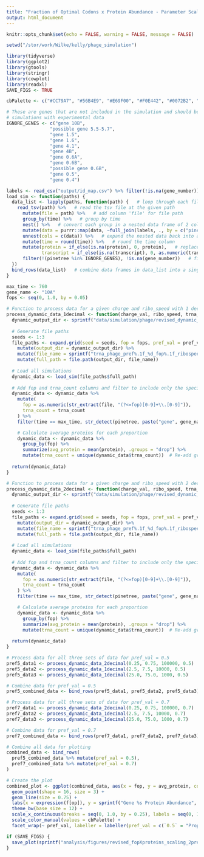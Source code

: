 ```yaml
---
title: "Fraction of Optimal Codons x Protein Abundance - Parameter Scaling"
output: html_document
---
```


```r
knitr::opts_chunk$set(echo = FALSE, warning = FALSE, message = FALSE)

setwd("/stor/work/Wilke/kelly/phage_simulation")

library(tidyverse)
library(ggplot2)
library(gtools)
library(stringr)
library(cowplot)
library(readxl)
SAVE_FIGS <- TRUE

cbPalette <- c("#CC79A7", "#56B4E9", "#E69F00", "#F0E442", "#0072B2", "#D55E00", "#009E73", "#999999")

# These are genes that are not included in the simulation and should be removed before comparing
# simulations with experimental data
IGNORE_GENES <- c("gene 10B",
                "possible gene 5.5-5.7",
                "gene 1.5",
                "gene 1.6",
                "gene 4.1",
                "gene 4B",
                "gene 0.6A",
                "gene 0.6B",
                "possible gene 0.6B",
                "gene 0.5",
                "gene 0.4")
```

```r
labels <- read_csv("output/id_map.csv") %>% filter(!is.na(gene_number))
load_sim <- function(paths) {
  data_list <- lapply(paths, function(path) {   # loop through each file path in paths
    read_tsv(path) %>%   # read the tsv file at the given path
      mutate(file = path) %>%   # add column 'file' for file path
      group_by(time) %>%   # group by time
      nest() %>%   # convert each group in a nested data frame of 2 columns: time and data (all the rows for that time point)
      mutate(data = purrr::map(data, ~full_join(labels, ., by = c("pinetree" = "species")))) %>%   # join with the labels data frame
      unnest(cols = c(data)) %>%   # expand the nested data back into a flat data frame
      mutate(time = round(time)) %>%   # round the time column
      mutate(protein = if_else(is.na(protein), 0, protein),   # replace missing protein and transcript values with 0
             transcript = if_else(is.na(transcript), 0, as.numeric(transcript))) %>%
      filter(!(pinetree %in% IGNORE_GENES), !is.na(gene_number))   # filter out unwanted genes
  })
  bind_rows(data_list)   # combine data frames in data_list into a single data frame
}
```

```r
max_time <- 760
gene_name <- "10A"
fops <- seq(0, 1.0, by = 0.05)

# Function to process data for a given charge and ribo_speed with 1 decimal place
process_dynamic_data_1decimal <- function(charge_val, ribo_speed, trna_count, pref_val) {
  dynamic_output_dir <- sprintf("data/simulation/phage/revised_dynamic_pref%.1f_charge%.1f_ribospeed%.1f", pref_val, charge_val, ribo_speed)
  
  # Generate file paths
  seeds <- 1:3
  file_paths <- expand.grid(seed = seeds, fop = fops, pref_val = pref_val, ribo_speed = ribo_speed, trna_count = trna_count) %>%
    mutate(output_dir = dynamic_output_dir) %>%
    mutate(file_name = sprintf("trna_phage_pref%.1f_%d_fop%.1f_ribospeed%.1f_trna%d.tsv", pref_val, seed, fop, ribo_speed, trna_count)) %>%
    mutate(full_path = file.path(output_dir, file_name))
  
  # Load all simulations
  dynamic_data <- load_sim(file_paths$full_path)
  
  # Add fop and trna_count columns and filter to include only the specified gene and max time
  dynamic_data <- dynamic_data %>%
    mutate(
      fop = as.numeric(str_extract(file, "(?<=fop)[0-9]+\\.[0-9]")),
      trna_count = trna_count
    ) %>%
    filter(time == max_time, str_detect(pinetree, paste("gene", gene_name)))

    # Calculate average proteins for each proportion
    dynamic_data <- dynamic_data %>%
      group_by(fop) %>%  
      summarize(avg_protein = mean(protein), .groups = "drop") %>%
      mutate(trna_count = unique(dynamic_data$trna_count))  # Re-add group column
  
  return(dynamic_data)
}

# Function to process data for a given charge and ribo_speed with 2 decimal places
process_dynamic_data_2decimal <- function(charge_val, ribo_speed, trna_count, pref_val) {
  dynamic_output_dir <- sprintf("data/simulation/phage/revised_dynamic_pref%.1f_charge%.2f_ribospeed%.2f", pref_val, charge_val, ribo_speed)
  
  # Generate file paths
  seeds <- 1:3
  file_paths <- expand.grid(seed = seeds, fop = fops, pref_val = pref_val, ribo_speed = ribo_speed, trna_count = trna_count) %>%
    mutate(output_dir = dynamic_output_dir) %>%
    mutate(file_name = sprintf("trna_phage_pref%.1f_%d_fop%.1f_ribospeed%.2f_trna%d.tsv", pref_val, seed, fop, ribo_speed, trna_count)) %>%
    mutate(full_path = file.path(output_dir, file_name))
  
  # Load all simulations
  dynamic_data <- load_sim(file_paths$full_path)
  
  # Add fop and trna_count columns and filter to include only the specified gene and max time
  dynamic_data <- dynamic_data %>%
    mutate(
      fop = as.numeric(str_extract(file, "(?<=fop)[0-9]+\\.[0-9]")),
      trna_count = trna_count
    ) %>%
    filter(time == max_time, str_detect(pinetree, paste("gene", gene_name)))

    # Calculate average proteins for each proportion
    dynamic_data <- dynamic_data %>%
      group_by(fop) %>%  
      summarize(avg_protein = mean(protein), .groups = "drop") %>%
      mutate(trna_count = unique(dynamic_data$trna_count))  # Re-add group column
  
  return(dynamic_data)
}

# Process data for all three sets of data for pref_val = 0.5
pref5_data1 <- process_dynamic_data_2decimal(0.25, 0.75, 100000, 0.5)
pref5_data2 <- process_dynamic_data_1decimal(2.5, 7.5, 10000, 0.5)
pref5_data3 <- process_dynamic_data_1decimal(25.0, 75.0, 1000, 0.5)

# Combine data for pref_val = 0.5
pref5_combined_data <- bind_rows(pref5_data1, pref5_data2, pref5_data3)

# Process data for all three sets of data for pref_val = 0.7
pref7_data1 <- process_dynamic_data_2decimal(0.25, 0.75, 100000, 0.7)
pref7_data2 <- process_dynamic_data_1decimal(2.5, 7.5, 10000, 0.7)
pref7_data3 <- process_dynamic_data_1decimal(25.0, 75.0, 1000, 0.7)

# Combine data for pref_val = 0.7
pref7_combined_data <- bind_rows(pref7_data1, pref7_data2, pref7_data3)

# Combine all data for plotting
combined_data <- bind_rows(
  pref5_combined_data %>% mutate(pref_val = 0.5),
  pref7_combined_data %>% mutate(pref_val = 0.7)
)
```

```r
# Create the plot
combined_plot <- ggplot(combined_data, aes(x = fop, y = avg_protein, color = factor(trna_count))) +
  geom_point(shape = 16, size = 3) +
  geom_line(size = 0.75) +
  labs(x = expression(f[op]), y = sprintf("Gene %s Protein Abundance", gene_name), color = "tRNA Count") +
  theme_bw(base_size = 12) +
  scale_x_continuous(breaks = seq(0, 1.0, by = 0.25), labels = seq(0, 1.0, by = 0.25), trans = "reverse") +
  scale_color_manual(values = cbPalette) +
  facet_wrap(~ pref_val, labeller = labeller(pref_val = c(`0.5` = "Proportion of Preferred tRNAs = 0.5", `0.7` = "Proportion of Preferred tRNAs = 0.7")))

if (SAVE_FIGS) {
  save_plot(sprintf("analysis/figures/revised_fopXproteins_scaling_2prefs.pdf"), combined_plot, base_width = 12, base_height = 6)
}
```
